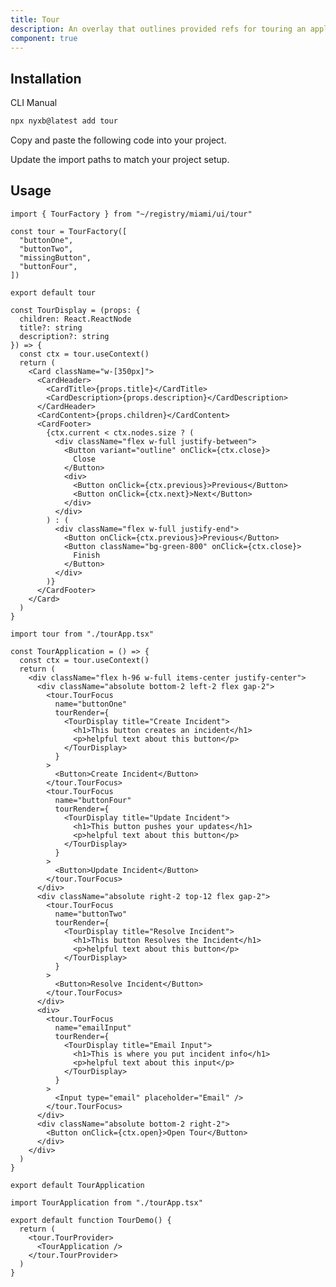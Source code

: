 ```yaml
---
title: Tour
description: An overlay that outlines provided refs for touring an application.
component: true
---
```


<ComponentPreview 
   name="tour-demo" 
   description="A tooltip component."
   styleSwitch={true}
   button="copy"
   dots={false}
 />

## Installation

<Tabs defaultValue="cli">

<TabsList>
  <TabsTrigger value="cli">CLI</TabsTrigger>
  <TabsTrigger value="manual">Manual</TabsTrigger>
</TabsList>
<TabsContent value="cli">

```bash
npx nyxb@latest add tour
```

</TabsContent>

<TabsContent value="manual">

<Steps>

<Step>Copy and paste the following code into your project.</Step>

<ComponentSource name="tour" />

<Step>Update the import paths to match your project setup.</Step>

</Steps>

</TabsContent>

</Tabs>

## Usage

```tsx filename="tour.tsx"
import { TourFactory } from "~/registry/miami/ui/tour"

const tour = TourFactory([
  "buttonOne",
  "buttonTwo",
  "missingButton",
  "buttonFour",
])

export default tour
```

```tsx filename="tourDisplay.tsx"
const TourDisplay = (props: {
  children: React.ReactNode
  title?: string
  description?: string
}) => {
  const ctx = tour.useContext()
  return (
    <Card className="w-[350px]">
      <CardHeader>
        <CardTitle>{props.title}</CardTitle>
        <CardDescription>{props.description}</CardDescription>
      </CardHeader>
      <CardContent>{props.children}</CardContent>
      <CardFooter>
        {ctx.current < ctx.nodes.size ? (
          <div className="flex w-full justify-between">
            <Button variant="outline" onClick={ctx.close}>
              Close
            </Button>
            <div>
              <Button onClick={ctx.previous}>Previous</Button>
              <Button onClick={ctx.next}>Next</Button>
            </div>
          </div>
        ) : (
          <div className="flex w-full justify-end">
            <Button onClick={ctx.previous}>Previous</Button>
            <Button className="bg-green-800" onClick={ctx.close}>
              Finish
            </Button>
          </div>
        )}
      </CardFooter>
    </Card>
  )
}
```

```tsx filename="app.tsx"
import tour from "./tourApp.tsx"

const TourApplication = () => {
  const ctx = tour.useContext()
  return (
    <div className="flex h-96 w-full items-center justify-center">
      <div className="absolute bottom-2 left-2 flex gap-2">
        <tour.TourFocus
          name="buttonOne"
          tourRender={
            <TourDisplay title="Create Incident">
              <h1>This button creates an incident</h1>
              <p>helpful text about this button</p>
            </TourDisplay>
          }
        >
          <Button>Create Incident</Button>
        </tour.TourFocus>
        <tour.TourFocus
          name="buttonFour"
          tourRender={
            <TourDisplay title="Update Incident">
              <h1>This button pushes your updates</h1>
              <p>helpful text about this button</p>
            </TourDisplay>
          }
        >
          <Button>Update Incident</Button>
        </tour.TourFocus>
      </div>
      <div className="absolute right-2 top-12 flex gap-2">
        <tour.TourFocus
          name="buttonTwo"
          tourRender={
            <TourDisplay title="Resolve Incident">
              <h1>This button Resolves the Incident</h1>
              <p>helpful text about this button</p>
            </TourDisplay>
          }
        >
          <Button>Resolve Incident</Button>
        </tour.TourFocus>
      </div>
      <div>
        <tour.TourFocus
          name="emailInput"
          tourRender={
            <TourDisplay title="Email Input">
              <h1>This is where you put incident info</h1>
              <p>helpful text about this input</p>
            </TourDisplay>
          }
        >
          <Input type="email" placeholder="Email" />
        </tour.TourFocus>
      </div>
      <div className="absolute bottom-2 right-2">
        <Button onClick={ctx.open}>Open Tour</Button>
      </div>
    </div>
  )
}

export default TourApplication
```

```tsx filename="index.tsx"
import TourApplication from "./tourApp.tsx"

export default function TourDemo() {
  return (
    <tour.TourProvider>
      <TourApplication />
    </tour.TourProvider>
  )
}
```
